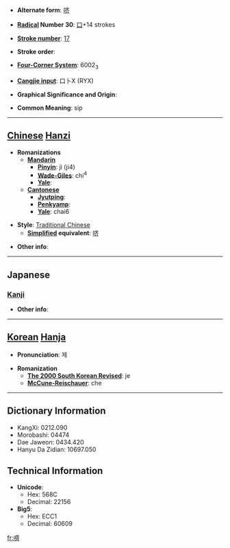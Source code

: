 * '''Alternate form''': [[哜]]

* '''[[Wiktionary:Chinese radical index| Radical]] Number 30''': [[Wiktionary:Chinese radical index 口|口]]+14 strokes

* '''[[Wiktionary:Chinese total strokes index|Stroke number]]''': [[Wiktionary:Chinese total strokes index 17|17]]

* '''Stroke order''': 

* '''[[Wiktionary:Chinese four corner index|Four-Corner System]]''': 6002<sub>3</sub>

* '''[[Wiktionary:Chinese Cangjie index|Cangjie input]]''': 口卜X (RYX)

* '''Graphical Significance and Origin''': 

* '''Common Meaning''': sip

----

== [[Chinese]] [[Hanzi]] ==

* '''Romanizations'''
** '''[[Mandarin]]'''
*** '''[[Pinyin]]''': jì (ji4)
*** '''[[Wade-Giles]]''': chi<sup>4</sup>
*** '''[[Yale]]''': 
** '''[[Cantonese]]'''
*** '''[[Jyutping]]''':
*** '''[[Penkyamp]]''': 
*** '''[[Yale]]''': chai6

* '''Style''': [[Traditional Chinese]] 
** '''[[Simplified Chinese|Simplified]] equivalent''': [[哜]]

* '''Other info''': 

----

==Japanese==
===[[Kanji]]===
{{kanji|on readings=[[せい]] (sei), [[ざい]] (zai), [[かい]] (kai), [[さい]] (sai)|kun readings=[[なめる]] (nameru)}}

* '''Other info''':  

----

== [[Korean]] [[Hanja]] ==

* '''Pronunciation''': 제

* '''Romanization'''
** '''[[The 2000 South Korean Revised Romanization|The 2000 South Korean Revised]]''': je
** '''[[McCune-Reischauer]]''': che

----

== Dictionary Information ==

* KangXi: 0212.090
* Morobashi: 04474
* Dae Jaweon: 0434.420
* Hanyu Da Zidian: 10697.050

== Technical Information ==

* '''Unicode''':
** Hex: 568C
** Decimal: 22156
* '''Big5''':
** Hex: ECC1
** Decimal: 60609

[[fr:嚌]]